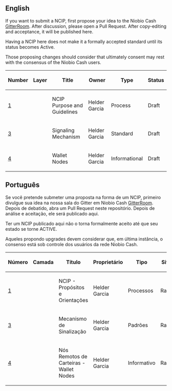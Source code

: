 ==English==

If you want to submit a NCIP, first propose your idea to the Niobio Cash [https://gitter.im/NiobioCoin GitterRoom]. After discussion, please open a Pull Request. After copy-editing and acceptance, it will be published here.

Having a NCIP here does not make it a formally accepted standard until its status becomes Active.

Those proposing changes should consider that ultimately consent may rest with the consensus of the Niobio Cash users.

{| class="wikitable sortable" style="width: auto; text-align: center; font-size: smaller; table-layout: fixed;"
!Number
!Layer
!Title
!Owner
!Type
!Status
|- style="background-color: #ffcfcf"
| [[ncip-0001.mediawiki|1]]
|
| NCIP Purpose and Guidelines
| Helder Garcia
| Process
| Draft
|- style="background-color: #cfffcf"
| [[ncip-0003.mediawiki|3]]
|
| Signaling Mechanism
| Helder Garcia
| Standard
| Draft
|- style="background-color: #ffcfcf"
| [[ncip-0004.mediawiki|4]]
|
| Wallet Nodes
| Helder Garcia
| Informational
| Draft
|}

<!-- IMPORTANT!  See the instructions at the top of this page, do NOT JUST add BIPs here! -->

==Português==

Se você pretende submeter uma proposta na forma de um NCIP, primeiro divulgue sua idea na nossa sala do Gitter em Niobio Cash [https://gitter.im/NiobioCoin GitterRoom]. Depois de debatido, abra um Pull Request neste repositório. Depois de análise e aceitação, ele será publicado aqui.

Ter um NCIP publicado aqui não o torna formalmente aceito até que seu estado se torne ACTIVE.

Aqueles propondo upgrades devem considerar que, em última instância, o consenso está sob controle dos usuários da rede Niobio Cash.

{| class="wikitable sortable" style="width: auto; text-align: center; font-size: smaller; table-layout: fixed;"
!Número
!Camada
!Título
!Proprietário
!Tipo
!Situação
|- style="background-color: #ffcfcf"
| [[ncip-0001-pt_BR.mediawiki|1]]
|
| NCIP - Propósitos e Orientações
| Helder Garcia
| Processos
| Rascunho
|- style="background-color: #cfffcf"
| [[ncip-0003-pt_BR.mediawiki|3]]
|
| Mecanismo de Sinalização
| Helder Garcia
| Padrões
| Rascunho
|- style="background-color: #ffcfcf"
| [[ncip-0004-pt_BR.mediawiki|4]]
|
| Nós Remotos de Carteiras - Wallet Nodes
| Helder Garcia
| Informativo
| Rascunho
|}

<!-- IMPORTANTE!  Leia as instruções desta página. Não submeta um pull request sem debate com o time de desenvolvimento! -->
